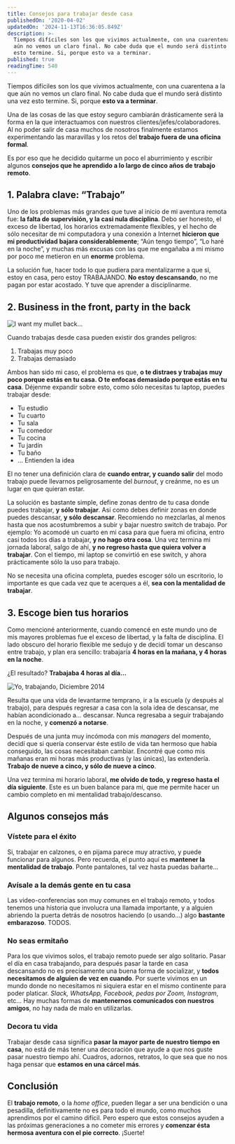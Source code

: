 ```yaml
---
title: Consejos para trabajar desde casa
publishedOn: '2020-04-02'
updatedOn: '2024-11-13T16:36:05.849Z'
description: >-
  Tiempos difíciles son los que vivimos actualmente, con una cuarentena a la que
  aún no vemos un claro final. No cabe duda que el mundo será distinto una vez
  esto termine. Si, porque esto va a terminar.
published: true
readingTime: 540
---
```


Tiempos difíciles son los que vivimos actualmente, con una cuarentena a la que
aún no vemos un claro final. No cabe duda que el mundo será distinto una vez esto
termine. Si, porque **esto va a terminar**.

Una de las cosas de las que estoy seguro cambiarán drásticamente será la forma
en la que interactuamos con nuestros clientes/jefes/colaboradores. Al no poder
salir de casa muchos de nosotros finalmente estamos experimentando las maravillas
y los retos del **trabajo fuera de una oficina formal**.

Es por eso que he decidido quitarme un poco el aburrimiento y escribir algunos
**consejos que he aprendido a lo largo de cinco años de trabajo remoto**.

## 1. Palabra clave: “Trabajo”

Uno de los problemas más grandes que tuve al inicio de mi aventura remota fue:
**la falta de supervisión, y la casi nula disciplina**. Debo ser honesto, el exceso de libertad,
los horarios extremadamente flexibles, y el hecho de sólo necesitar de mi
computadora y una conexión a Internet **hicieron que mi productividad bajara
considerablemente**; “Aún tengo tiempo”, “Lo haré en la noche”, y muchas más excusas
con las que me engañaba a mi mismo por poco me metieron en un **enorme** problema.

La solución fue, hacer todo lo que pudiera para mentalizarme a que si, estoy en
casa, pero estoy TRABAJANDO. **No estoy descansando**, no me pagan por estar acostado.
Y tuve que aprender a disciplinarme.

## 2. Business in the front, party in the back

![I want my mullet back…](https://res.cloudinary.com/dyfxhbbnf/image/upload/v1731515639/mullet_oi4jzu.webp)

Cuando trabajas desde casa pueden existir dos grandes peligros:

1. Trabajas muy poco
2. Trabajas demasiado

Ambos han sido mi caso, el problema es que, **o te distraes y trabajas muy poco porque
estás en tu casa. O te enfocas demasiado porque estás en tu casa**. Déjenme expandir
sobre esto, como sólo necesitas tu laptop, puedes trabajar desde:

- Tu estudio
- Tu cuarto
- Tu sala
- Tu comedor
- Tu cocina
- Tu jardín
- Tu baño
- … Entienden la idea

El no tener una definición clara de **cuando entrar, y cuando salir** del modo trabajo
puede llevarnos peligrosamente del _burnout_, y creánme, no es un lugar en que quieran estar.

La solución es bastante simple, define zonas dentro de tu casa donde puedes trabajar,
**y sólo trabajar**. Así como debes definir zonas en donde puedes descansar, **y sólo descansar**.
Recomiendo no mezclarlas, al menos hasta que nos acostumbremos a subir y bajar
nuestro switch de trabajo. Por ejemplo: Yo acomodé un cuarto en mi casa para que
fuera mi oficina, entro casi todos los días a trabajar, **y no hago otra cosa**.
Una vez termina mi jornada laboral, salgo de ahí, **y no regreso hasta que quiera
volver a trabajar**. Con el tiempo, mi laptop se convirtió en ese switch, y ahora
prácticamente sólo la uso para trabajo.

No se necesita una oficina completa, puedes escoger sólo un escritorio, lo
importante es que cada vez que te acerques a él, **sea con la mentalidad de trabajar**.

## 3. Escoge bien tus horarios

Como mencioné anteriormente, cuando comencé en este mundo uno de mis mayores
problemas fue el exceso de libertad, y la falta de disciplina. El lado obscuro
del horario flexible me sedujo y de decidí tomar un descanso entre trabajo, y
plan era sencillo: trabajaría **4 horas en la mañana, y 4 horas en la noche**.

¿El resultado? **Trabajaba 4 horas al día…**

![Yo, trabajando, Diciembre 2014](https://res.cloudinary.com/dyfxhbbnf/image/upload/v1731515640/resting_uhvbuu.webp)

Resulta que una vida de levantarme temprano, ir a la escuela (y después al trabajo),
para después regresar a casa con la sola idea de descansar, me habían acondicionado
a… descansar. Nunca regresaba a seguir trabajando en la noche, y **comenzó a notarse**.

Después de una junta muy incómoda con mis _managers_ del momento, decidí que si quería
conservar éste estilo de vida tan hermoso que había conseguido, las cosas necesitaban
cambiar. Encontré que como mis mañanas eran mi horas más productivas (y las únicas),
las extendería. **Trabajo de nueve a cinco, y sólo de nueve a cinco**.

Una vez termina mi horario laboral, **me olvido de todo, y regreso hasta el día siguiente**.
Este es un buen balance para mi, que me permite hacer un cambio completo en mi
mentalidad trabajo/descanso.

## Algunos consejos más

### Vístete para el éxito

Si, trabajar en calzones, o en pijama parece muy atractivo, y puede funcionar para
algunos. Pero recuerda, el punto aquí es **mantener la mentalidad de trabajo**.
Ponte pantalones, tal vez hasta puedas bañarte…

### Avísale a la demás gente en tu casa

Las video-conferencias son muy comunes en el trabajo remoto, y todos tenemos una
historia que involucra una llamada importante, y a alguien abriendo la puerta detrás
de nosotros haciendo (o usando…) algo **bastante embarazoso**. TODOS.

### No seas ermitaño

Para los que vivimos solos, el trabajo remoto puede ser algo solitario.
Pasar el día en casa trabajando, para después pasar la tarde en casa descansando
no es precisamente una buena forma de socializar, y **todos necesitamos de alguien
de vez en cuando**. Por suerte vivimos en un mundo donde no necesitamos ni siquiera
estar en el mismo continente para poder platicar. _Slack, WhatsApp, Facebook,
pedas por Zoom, Instagram_, etc… Hay muchas formas de **mantenernos comunicados con
nuestros amigos**, no hay nada de malo en utilizarlas.

### Decora tu vida

Trabajar desde casa significa **pasar la mayor parte de nuestro tiempo en casa**,
no está de más tener una decoración que ayude a que nos guste pasar nuestro tiempo
ahí. Cuadros, adornos, retratos, lo que sea que no nos haga pensar que **estamos
en una cárcel más**.

## Conclusión

El **trabajo remoto**, o la _home office_, pueden llegar a ser una bendición o
una pesadilla, definitivamente no es para todo el mundo, como muchos aprendimos
por el camino difícil. Pero espero que estos consejos ayuden a las próximas
generaciones a no cometer mis errores y **comenzar ésta hermosa aventura
con el pie correcto**. ¡Suerte!
